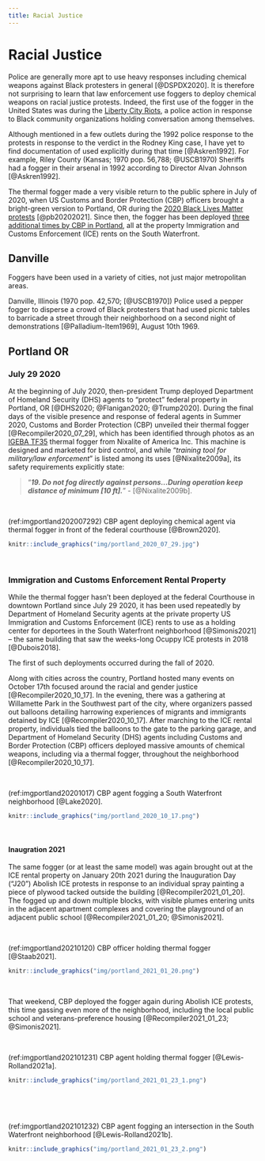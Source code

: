 ```yaml
---
title: Racial Justice
---
```


# Racial Justice {-}

Police are generally more apt to use heavy responses including chemical weapons against Black protesters in general [@DSPDX2020].
It is therefore not surprising to learn that law enforcement use foggers to deploy chemical weapons on racial justice protests.
Indeed, the first use of the fogger in the United States was during the [Liberty City Riots](#MiamiFL1968_08_08), a police action in response to Black community organizations holding conversation among themselves.

Although mentioned in a few outlets during the 1992 police response to the protests in response to the verdict in the Rodney King case, I have yet to find documentation of used explicitly during that time [@Askren1992].
For example, Riley County (Kansas; 1970 pop. 56,788; @USCB1970) Sheriffs had a fogger in their arsenal in 1992 according to Director Alvan Johnson [@Askren1992].


The thermal fogger made a very visible return to the public sphere in July of 2020, when US Customs and Border Protection (CBP) officers brought a bright-green version to Portland, OR during the [2020 Black Lives Matter protests](#PortlandOR2020_07_29) [@pb20202021].
Since then, the fogger has been deployed [three additional times by CBP in Portland](#PortlandORICE2020_2021), all at the property Immigration and Customs Enforcement (ICE) rents on the South Waterfront.

## Danville {-}

Foggers have been used in a variety of cities, not just major metropolitan areas. 

Danville, Illinois (1970 pop. 42,570; [@USCB1970]) Police used a pepper fogger to disperse a crowd of Black protesters that had used picnic tables to barricade a street through their neighborhood on a second night of demonstrations [@Palladium-Item1969], August 10th 1969.


## Portland OR {- #PortlandOR2020_2021}

### July 29 2020 {- #PortlandOR2020_07_29}

At the beginning of July 2020, then-president Trump deployed Department of Homeland Security (DHS) agents to "protect" federal property in Portland, OR [@DHS2020; @Flanigan2020; @Trump2020].
During the final days of the visible presence and response of federal agents in Summer 2020, Customs and Border Protection (CBP) unveiled their thermal fogger [@Recompiler2020_07_29], which has been identified through photos as an [IGEBA TF35](https://www.nixalite.com/product/igeba-tf-35) thermal fogger from Nixalite of America Inc.
This machine is designed and marketed for bird control, and while "_training tool for military/law enforcement_" is listed among its uses [@Nixalite2009a], its safety requirements explicitly state: 

> "_**19. Do not fog directly against persons...During operation keep distance of minimum [10 ft].**_"  - [@Nixalite2009b].

<br>

(ref:imgportland202007292) CBP agent deploying chemical agent via thermal fogger in front of the federal courthouse [@Brown2020].

```r
knitr::include_graphics("img/portland_2020_07_29.jpg") 
```

<br>



### Immigration and Customs Enforcement Rental Property {- #PortlandORICE2020_2021}

While the thermal fogger hasn't been deployed at the federal Courthouse in downtown Portland since July 29 2020, it has been used repeatedly by Department of Homeland Security agents at the private property US Immigration and Customs Enforcement (ICE) rents to use as a holding center for deportees in the South Waterfront neighborhood [@Simonis2021] -- the same building that saw the weeks-long Ocuppy ICE protests in 2018 [@Dubois2018]. 

The first of such deployments occurred during the fall of 2020.

Along with cities across the country, Portland hosted many events on October 17th focused around the racial and gender justice [@Recompiler2020_10_17].
In the evening, there was a gathering at Willamette Park in the Southwest part of the city, where organizers passed out balloons detailing harrowing experiences of migrants and immigrants detained by ICE [@Recompiler2020_10_17].
After marching to the ICE rental property, individuals tied the balloons to the gate to the parking garage, and Department of Homeland Security (DHS) agents including Customs and Border Protection (CBP) officers deployed massive amounts of chemical weapons, including via a thermal fogger, throughout the neighborhood [@Recompiler2020_10_17].

<br>

(ref:imgportland20201017) CBP agent fogging a South Waterfront neighborhood [@Lake2020].

```r
knitr::include_graphics("img/portland_2020_10_17.png") 
```
 
<br>

#### Inaugration 2021 {- #J20}

The same fogger (or at least the same model) was again brought out at the ICE rental property on January 20th 2021 during the Inauguration Day ("J20") Abolish ICE protests in response to an individual spray painting a piece of plywood tacked outside the building [@Recompiler2021_01_20]. 
The fogged up and down multiple blocks, with visible plumes entering units in the adjacent apartment complexes and covering the playground of an adjacent public school [@Recompiler2021_01_20; @Simonis2021].

<br>

(ref:imgportland20210120) CBP officer holding thermal fogger [@Staab2021].

```r
knitr::include_graphics("img/portland_2021_01_20.png") 
```
 
<br>

That weekend, CBP deployed the fogger again during Abolish ICE protests, this time gassing even more of the neighborhood, including the local public school and veterans-preference housing [@Recompiler2021_01_23; @Simonis2021].


<br>

(ref:imgportland202101231) CBP agent holding thermal fogger [@Lewis-Rolland2021a].

```r
knitr::include_graphics("img/portland_2021_01_23_1.png") 
```

<br>



<br>

(ref:imgportland202101232) CBP agent fogging an intersection in the South Waterfront neighborhood [@Lewis-Rolland2021b].

```r
knitr::include_graphics("img/portland_2021_01_23_2.png") 
```
  
<br>



